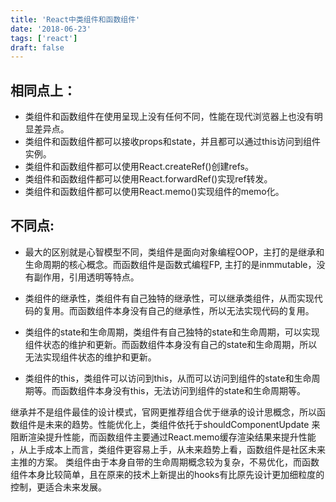 ```yaml
---
title: 'React中类组件和函数组件'
date: '2018-06-23'
tags: ['react']
draft: false
---
```


## 相同点上：
- 类组件和函数组件在使用呈现上没有任何不同，性能在现代浏览器上也没有明显差异点。 
- 类组件和函数组件都可以接收props和state，并且都可以通过this访问到组件实例。 
- 类组件和函数组件都可以使用React.createRef()创建refs。
- 类组件和函数组件都可以使用React.forwardRef()实现ref转发。 
- 类组件和函数组件都可以使用React.memo()实现组件的memo化。
  
## 不同点: 

- 最大的区别就是心智模型不同，类组件是面向对象编程OOP，主打的是继承和生命周期的核心概念。而函数组件是函数式编程FP, 主打的是inmmutable，没有副作用，引用透明等特点。 
  
- 类组件的继承性，类组件有自己独特的继承性，可以继承类组件，从而实现代码的复用。而函数组件本身没有自己的继承性，所以无法实现代码的复用。
  
- 类组件的state和生命周期，类组件有自己独特的state和生命周期，可以实现组件状态的维护和更新。而函数组件本身没有自己的state和生命周期，所以无法实现组件状态的维护和更新。
  
- 类组件的this，类组件可以访问到this，从而可以访问到组件的state和生命周期等。而函数组件本身没有this，无法访问到组件的state和生命周期等。
  
  
继承并不是组件最佳的设计模式，官网更推荐组合优于继承的设计思概念，所以函数组件是未来的趋势。性能优化上，类组件依托于shouldComponentUpdate 来阻断渲染提升性能，而函数组件主要通过React.memo缓存渲染结果来提升性能 ，从上手成本上而言，类组件更容易上手，从未来趋势上看，函数组件是社区未来主推的方案。 类组件由于本身自带的生命周期概念较为复杂，不易优化，而函数组件本身比较简单，且在原来的技术上新提出的hooks有比原先设计更加细粒度的控制，更适合未来发展。 